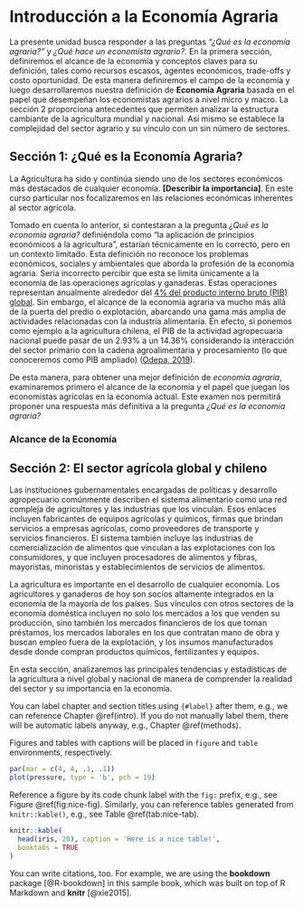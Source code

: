 # Introducción a la Economía Agraria {#U1}


La presente unidad busca responder a las preguntas _"¿Qué es la economía agraria?"_ y _¿Qué hace un economista agrario?_. En la primera sección, definiremos el alcance de la economía y conceptos claves para su definición, tales como recursos escasos, agentes económicos, trade-offs y costo oportunidad. De esta manera definiremos el campo de la economía y luego desarrollaremos nuestra definición de **Economía Agraria** basada en el papel que desempeñan los economistas agrarios a nivel micro y macro. La sección 2 proporciona antecedentes que permiten analizar la estructura cambiante de la agricultura mundial y nacional. Así mismo se establece la complejidad del sector agrario y su vínculo con un sin número de sectores.

## Sección 1: ¿Qué es la Economía Agraria? {.unnumbered #Sec1}

La Agricultura ha sido y continúa siendo uno de los sectores económicos más destacados de cualquier economía. **[Describir la importancia]**. En este curso particular nos focalizaremos en las relaciones económicas inherentes al sector agrícola.

Tomado en cuenta lo anterior, si contestaran a la pregunta _¿Qué es la economía agraria?_ definiéndola como "la aplicación de principios económicos a la agricultura”, estarían técnicamente en lo correcto, pero en un contexto limitado. Esta definición no reconoce los problemas económicos, sociales y ambientales que aborda la profesión de la economía agraria. Sería incorrecto percibir que esta se limita únicamente a la economía de las operaciones agrícolas y ganaderas. Estas operaciones representan anualmente alrededor del [4\% del producto interno bruto (PIB) global](https://www.worldbank.org/en/topic/agriculture/overview). Sin embargo, el alcance de la economía agraria va mucho más allá de la puerta del predio o explotación, abarcando una gama más amplia de actividades relacionadas con la industria alimentaria. En efecto, si ponemos como ejemplo a la agricultura chilena, el PIB de la actividad agropecuaria nacional puede pasar de un 2.93\% a un 14.36\% considerando la interacción del  sector  primario con  la  cadena  agroalimentaria y  procesamiento (lo que conoceremos como PIB ampliado) ([Odepa, 2019](https://www.odepa.gob.cl/wp-content/uploads/2019/09/panorama2019Final.pdf)).    

De esta manera, para obtener una mejor definición de _economía agraria_, examinaremos primero el alcance de la economía y el papel que juegan los economistas agrícolas en la economía actual. Este examen nos permitirá proponer una respuesta más definitiva a la pregunta  _¿Qué es la economía agraria?_ 


### Alcance de la Economía {.unnumbered}

## Sección 2: El sector agrícola global y chileno {.unnumbered #Sec2}

Las instituciones gubernamentales encargadas de políticas y desarrollo agropecuario comúnmente describen el sistema alimentario como una red compleja de agricultores y las industrias que los vinculan. Esos enlaces incluyen fabricantes de equipos agrícolas y químicos, firmas que brindan servicios a empresas agrícolas, como proveedores de transporte y servicios financieros. El sistema también incluye las industrias de comercialización de alimentos que vinculan a las explotaciones con los consumidores, y que incluyen procesadores de alimentos y fibras, mayoristas, minoristas y establecimientos de servicios de alimentos.

La agricultura es importante en el desarrollo de cualquier economía. Los agricultores y ganaderos de hoy son socios altamente integrados en la economía de la mayoría de los países. Sus vínculos con otros sectores de la economía doméstica incluyen no solo los mercados a los que venden su producción, sino también los mercados financieros de los que toman préstamos, los mercados laborales en los que contratan mano de obra y buscan empleo fuera de la explotación, y los insumos manufacturados desde donde compran productos químicos, fertilizantes y equipos.

En esta sección, analizaremos las principales tendencias y estadísticas de la agricultura a nivel global y nacional de manera de comprender la realidad del sector y su importancia en la economía.


You can label chapter and section titles using `{#label}` after them, e.g., we can reference Chapter \@ref(intro). If you do not manually label them, there will be automatic labels anyway, e.g., Chapter \@ref(methods).

Figures and tables with captions will be placed in `figure` and `table` environments, respectively.

```r
par(mar = c(4, 4, .1, .1))
plot(pressure, type = 'b', pch = 19)
```

Reference a figure by its code chunk label with the `fig:` prefix, e.g., see Figure \@ref(fig:nice-fig). Similarly, you can reference tables generated from `knitr::kable()`, e.g., see Table \@ref(tab:nice-tab).

```r
knitr::kable(
  head(iris, 20), caption = 'Here is a nice table!',
  booktabs = TRUE
)
```

You can write citations, too. For example, we are using the **bookdown** package [@R-bookdown] in this sample book, which was built on top of R Markdown and **knitr** [@xie2015].
